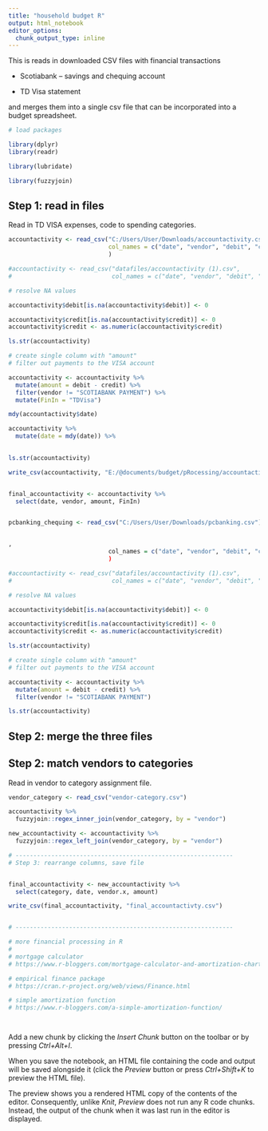 ```yaml
---
title: "household budget R"
output: html_notebook
editor_options: 
  chunk_output_type: inline
---
```


This is reads in downloaded CSV files with financial transactions

* Scotiabank -- savings and chequing account

* TD Visa statement

and merges them into a single csv file that can be incorporated into a budget spreadsheet.


```r

# load packages

library(dplyr)
library(readr)

library(lubridate)

library(fuzzyjoin)


```



## Step 1: read in files

Read in TD VISA expenses, code to spending categories.


```r


accountactivity <- read_csv("C:/Users/User/Downloads/accountactivity.csv", 
                            col_names = c("date", "vendor", "debit", "credit", "balance")
                            )

#accountactivity <- read_csv("datafiles/accountactivity (1).csv", 
#                            col_names = c("date", "vendor", "debit", "credit", "balance"))

# resolve NA values

accountactivity$debit[is.na(accountactivity$debit)] <- 0

accountactivity$credit[is.na(accountactivity$credit)] <- 0
accountactivity$credit <- as.numeric(accountactivity$credit)

ls.str(accountactivity)

# create single column with "amount"
# filter out payments to the VISA account

accountactivity <- accountactivity %>%
  mutate(amount = debit - credit) %>%
  filter(vendor != "SCOTIABANK PAYMENT") %>%
  mutate(FinIn = "TDVisa")

mdy(accountactivity$date)

accountactivity %>%
  mutate(date = mdy(date)) %>%
  

ls.str(accountactivity)

write_csv(accountactivity, "E:/@documents/budget/pRocessing/accountactivty_test.csv")


final_accountactivity <- accountactivity %>%
  select(date, vendor, amount, FinIn)



```



```r

pcbanking_chequing <- read_csv("C:/Users/User/Downloads/pcbanking.csv")


, 
                            col_names = c("date", "vendor", "debit", "credit", "balance")
                            )

#accountactivity <- read_csv("datafiles/accountactivity (1).csv", 
#                            col_names = c("date", "vendor", "debit", "credit", "balance"))

# resolve NA values

accountactivity$debit[is.na(accountactivity$debit)] <- 0

accountactivity$credit[is.na(accountactivity$credit)] <- 0
accountactivity$credit <- as.numeric(accountactivity$credit)

ls.str(accountactivity)

# create single column with "amount"
# filter out payments to the VISA account

accountactivity <- accountactivity %>%
  mutate(amount = debit - credit) %>%
  filter(vendor != "SCOTIABANK PAYMENT")

ls.str(accountactivity)

```




## Step 2: merge the three files




## Step 2: match vendors to categories


Read in vendor to category assignment file.

```r

vendor_category <- read_csv("vendor-category.csv")

```




```r
accountactivity %>%
  fuzzyjoin::regex_inner_join(vendor_category, by = "vendor")

new_accountactivity <- accountactivity %>%
  fuzzyjoin::regex_left_join(vendor_category, by = "vendor")

# -------------------------------------------------------------
# Step 3: rearrange columns, save file


final_accountactivity <- new_accountactivity %>%
  select(category, date, vendor.x, amount)

write_csv(final_accountactivity, "final_accountactivty.csv")


# -------------------------------------------------------------

# more financial processing in R
# 
# mortgage calculator
# https://www.r-bloggers.com/mortgage-calculator-and-amortization-charts-with-r/

# empirical finance package
# https://cran.r-project.org/web/views/Finance.html

# simple amortization function
# https://www.r-bloggers.com/a-simple-amortization-function/




```

Add a new chunk by clicking the *Insert Chunk* button on the toolbar or by pressing *Ctrl+Alt+I*.

When you save the notebook, an HTML file containing the code and output will be saved alongside it (click the *Preview* button or press *Ctrl+Shift+K* to preview the HTML file).

The preview shows you a rendered HTML copy of the contents of the editor. Consequently, unlike *Knit*, *Preview* does not run any R code chunks. Instead, the output of the chunk when it was last run in the editor is displayed.
